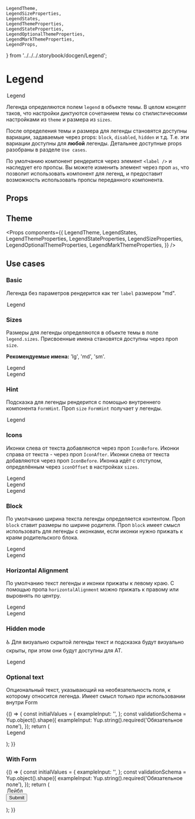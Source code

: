     LegendTheme,
    LegendSizeProperties,
    LegendStates,
    LegendThemeProperties,
    LegendStateProperties,
    LegendOptionalThemeProperties,
    LegendMarkThemeProperties,
    LegendProps,
} from '../../../.storybook/docgen/Legend';

<Meta title="Components / Legend" component={Legend} decorators={[centeredDecorator]} />

# Legend

<Story name="Knobs">
    <Legend
        as={text('Tag', 'legend')}
        name="Example"
        hint={boolean('Hint', true) ? text('Hint text', 'Hint') : undefined}
        hiddenLegend={boolean('Hidden legend', false)}
        size={radios('size', ['lg', 'md', 'sm'], 'md')}
        optional={boolean('Is optional?', true) ? text('Optional text', '(optional)') : undefined}
        IconBefore={boolean('Icon before', true) && baseTheme.global.placeholder}
        IconAfter={boolean('Icon after', true) && baseTheme.global.placeholder}
        block={boolean('Block', false)}
        horizontalAlignment={radios('Horizontal align', ['left', 'center', 'right'], 'left')}
        __theme={boolean('Use custom theme', false) ? object('themeObj', baseTheme.components.Legend) : undefined}
        __hintTheme={
            boolean('Use custom hint theme', false) ? object('hintThemeObj', baseTheme.components.FormHint) : undefined
        }
    >
        Legend
    </Legend>
</Story>

Легенда определяются полем `legend` в объекте темы. В целом концепт таков, что настройки диктуются сочетанием темы со стилистическими настройками из `theme` и размера из `sizes`.

После определения темы и размера для легенды становятся доступны вариации, задаваемые через props: `block`, `disabled`, `hidden` и т.д. Т.е. эти вариации доступны для **любой** легенды. Детальнее доступные props разобраны в разделе `Use cases`.

По умолчанию компонент рендерится через элемент `<label />` и наследует его пропсы. Вы можете изменить элемент через проп `as`, что позволит использовать компонент для легенд, и предоставит возможность использовать пропсы переданного компонента.

## Props

<Props of={LegendProps} />

## Theme

<Props
    components={{
        LegendTheme,
        LegendStates,
        LegendThemeProperties,
        LegendStateProperties,
        LegendSizeProperties,
        LegendOptionalThemeProperties,
        LegendMarkThemeProperties,
    }}
/>

## Use cases

### Basic

Легенда без параметров рендерится как тег `label` размером "md".

<Preview>
    <Story name="Basic">
        <Legend name="basic">Legend</Legend>
    </Story>
</Preview>

### Sizes

Размеры для легенды определяются в объекте темы в поле `legend.sizes`. Присвоенные имена становятся доступны через проп `size`.

**Рекомендуемые имена:** 'lg', 'md', 'sm'.

<Preview>
    <Story name="Large size">
        <Legend name="size-lg" size="lg">
            Legend
        </Legend>
    </Story>
    <Story id="components-legend--basic" />
    <Story name="Small size">
        <Legend name="size-sm" size="sm">
            Legend
        </Legend>
    </Story>
</Preview>

### Hint

Подсказка для легенды рендерится с помощью внутреннего компонента `FormHint`. Проп `size` `FormHint` получает у легенды.

<Preview>
    <Story name="Hint">
        <Legend name="hint" hint="Hint">
            Legend
        </Legend>
    </Story>
</Preview>

### Icons

Иконки слева от текста добавляются через проп `IconBefore`. Иконки справа от текста - через проп `IconAfter`. Иконки слева от текста добавляются через проп `IconBefore`. Иконка идёт с отступом, определённым через `iconOffset` в настройках `sizes`.

<Preview>
    <Story name="Icon (before)">
        <Legend name="icon-before" IconBefore={baseTheme.global.placeholder}>
            Legend
        </Legend>
    </Story>
    <Story name="Icon (after)">
        <Legend name="icon-after" IconAfter={baseTheme.global.placeholder}>
            Legend
        </Legend>
    </Story>
    <Story name="Icon (both)">
        <Legend name="icon-both" IconBefore={baseTheme.global.placeholder} IconAfter={baseTheme.global.placeholder}>
            Legend
        </Legend>
    </Story>
</Preview>

### Block

По умолчанию ширина текста легенды определяется контентом. Проп `block` ставит размеры по ширине родителя. Проп `block` имеет смысл использовать для легенды с иконками, если иконки нужно прижать к краям родительского блока.

<Preview>
    <Story name="Block">
        <Legend name="block" block>
            Legend
        </Legend>
    </Story>
    <Story name="Block (icons)">
        <Legend
            name="block-cons"
            block
            IconBefore={baseTheme.global.placeholder}
            IconAfter={baseTheme.global.placeholder}
        >
            Legend
        </Legend>
    </Story>
</Preview>

### Horizontal Alignment

По умолчанию текст легенды и иконки прижаты к левому краю. С помощью пропа `horizontalAlignment` можно прижать к правому или выровнять по центру.

<Preview>
    <Story id="components-legend--basic" />
    <Story name="Align to center">
        <Legend name="center" horizontalAlignment="center">
            Legend
        </Legend>
    </Story>
    <Story name="Align to right">
        <Legend name="right" horizontalAlignment="right">
            Legend
        </Legend>
    </Story>
</Preview>

### Hidden mode

♿️ Для визуально скрытой легенды текст и подсказка будут визуально скрыты, при этом они будут доступны для AT.

<Preview>
    <Story name="Hidden mode">
        <Legend name="hidden" hiddenLegend={true}>
            Legend
        </Legend>
    </Story>
</Preview>

### Optional text

Опциональный текст, указывающий на необязательность поля, к которому относится легенда. Имеет смысл только при использовании внутри Form

<Preview>
    <Story name="Optional">
        {() => {
            const initialValues = {
                exampleInput: '',
            };
            const validationSchema = Yup.object().shape({
                exampleInput: Yup.string().required('Обязательное поле'),
            });
            return (
                <Form
                    initialValues={initialValues}
                    validationSchema={validationSchema}
                    onSubmit={action('Submit')}
                    style={{ width: '25vw', minWidth: '320px' }}
                    requiredRule="optional"
                >
                    <Form.Field controlId="exampleInput">
                        <Legend name="optional" optional="(optional)">
                            Legend
                        </Legend>
                    </Form.Field>
                </Form>
            );
        }}
    </Story>
</Preview>

### With Form

<Preview>
    <Story name="Inside Form">
        {() => {
            const initialValues = {
                exampleInput: '',
            };
            const validationSchema = Yup.object().shape({
                exampleInput: Yup.string().required('Обязательное поле'),
            });
            return (
                <Form
                    initialValues={initialValues}
                    validationSchema={validationSchema}
                    onSubmit={action('Submit')}
                    style={{ width: '25vw', minWidth: '320px' }}
                    ErrorIcon={ErrorIcon}
                    SuccessIcon={SuccessIcon}
                    showSuccess={boolean('showSuccess', true, 'Form')}
                    requiredRule={radios('requiredRule', ['optional', 'mark'], 'mark', 'Form')}
                    errorPosition={radios('errorPosition', ['top', 'bottom'], 'top', 'Form')}
                >
                    <Form.Field
                        controlId="exampleInput"
                        size={radios('size', ['lg', 'md', 'sm'], 'md', 'Field')}
                        hint={
                            boolean('Hint', true, 'Field')
                                ? text('Hint text', 'Подсказка к полю 1', 'Field')
                                : undefined
                        }
                        hintPosition={
                            boolean('Hint', true, 'Field')
                                ? radios('hintPosition', ['top', 'bottom'], 'top', 'Field')
                                : undefined
                        }
                        validationPosition={radios(
                            'validationPosition',
                            ['labelBefore', 'labelAfter', 'inputBefore', 'inputAfter'],
                            'labelAfter',
                            'Field',
                        )}
                        style={{ marginBottom: scale(2) }}
                    >
                        <Legend
                            as={text('Tag', 'label', 'Legend')}
                            IconBefore={boolean('Icon before', true, 'Legend') && baseTheme.global.placeholder}
                            IconAfter={boolean('Icon after', true, 'Legend') && baseTheme.global.placeholder}
                            block={boolean('Block', false, 'Legend')}
                            hiddenLegend={boolean('Hidden Label', false, 'Legend')}
                            horizontalAlignment={radios(
                                'Horizontal align',
                                ['left', 'center', 'right'],
                                'left',
                                'Legend',
                            )}
                            __theme={
                                boolean('Use custom theme', false, 'Legend')
                                    ? object('themeObj', baseTheme.components.Legend, 'Legend')
                                    : undefined
                            }
                        >
                            Лейбл
                        </Legend>
                        <Form.Input />
                    </Form.Field>
                    <Button type="submit">Submit</Button>
                </Form>
            );
        }}
    </Story>
</Preview>

